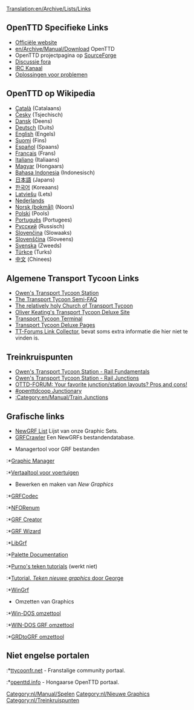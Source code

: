 [[Translation:en/Archive/Lists/Links]]
{{nl/Manual/Inhoudsopgave}}

==OpenTTD Specifieke Links==
*[http://www.openttd.org Officiële website]
*[[en/Archive/Manual/Download]] OpenTTD
*OpenTTD projectpagina op [http://sourceforge.net/projects/openttd SourceForge]
*[http://www.tt-forums.net/viewforum.php?f=55 Discussie fora]
*[irc://irc.oftc.net/openttd IRC Kanaal]
*[[nl/Archive/Manual/Oplossingen voor problemen|Oplossingen voor problemen]]

==OpenTTD op Wikipedia==
*[http://ca.wikipedia.org/wiki/OpenTTD Català] (Catalaans)
*[http://cs.wikipedia.org/wiki/OpenTTD Česky] (Tsjechisch)
*[http://de.wikipedia.org/wiki/OpenTTD Dansk] (Deens)
*[http://de.wikipedia.org/wiki/OpenTTD Deutsch] (Duits)
*[http://en.wikipedia.org/wiki/OpenTTD English] (Engels)
*[http://fi.wikipedia.org/wiki/OpenTTD Suomi] (Fins)
*[http://es.wikipedia.org/wiki/OpenTTD Español] (Spaans)
*[http://fr.wikipedia.org/wiki/OpenTTD Français] (Frans)
*[http://it.wikipedia.org/wiki/Transport_Tycoon Italiano] (Italiaans)
*[http://hu.wikipedia.org/wiki/OpenTTD Magyar] (Hongaars)
*[http://id.wikipedia.org/wiki/OpenTTD Bahasa Indonesia] (Indonesisch)
*[http://ja.wikipedia.org/wiki/OpenTTD 日本語] (Japans)
*[http://ko.wikipedia.org/wiki/OpenTTD 한국어] (Koreaans)
*[http://lv.wikipedia.org/wiki/OpenTTD Latviešu] (Lets)
*[http://nl.wikipedia.org/wiki/OpenTTD Nederlands]
*[http://no.wikipedia.org/wiki/OpenTTD Norsk (bokmål)] (Noors)
*[http://pl.wikipedia.org/wiki/OpenTTD Polski] (Pools)
*[http://pt.wikipedia.org/wiki/OpenTTD Português] (Portugees)
*[http://ru.wikipedia.org/wiki/OpenTTD Русский] (Russisch)
*[http://sk.wikipedia.org/wiki/OpenTTD Slovenčina] (Slowaaks)
*[http://sl.wikipedia.org/wiki/OpenTTD Slovenščina] (Sloveens)
*[http://sv.wikipedia.org/wiki/OpenTTD Svenska] (Zweeds)
*[http://tr.wikipedia.org/wiki/OpenTTD Türkçe] (Turks)
*[http://zh.wikipedia.org/wiki/OpenTTD 中文] (Chinees)

==Algemene Transport Tycoon Links==
*[http://www.transporttycoon.net/ Owen's Transport Tycoon Station]
*[http://i-want-a-website.com/about-tt/ The Transport Tycoon Semi-FAQ]
*[http://www.nylon.net/ttd/index.html The relatively holy Church of Transport Tycoon]
*[http://o-keating.com/ttd/ Oliver Keating's Transport Tycoon Deluxe Site]
*[http://www.tt-terminal.co.uk Transport Tycoon Terminal]
*[http://www.tycoongames.net/ttdpages.html Transport Tycoon Deluxe Pages]
*[http://linkage.tt-forums.net/ TT-Forums Link Collector], bevat soms extra informatie die hier niet te vinden is.

== Treinkruispunten ==
* [http://www.transporttycoon.net/rail Owen's Transport Tycoon Station - Rail Fundamentals]
* [http://www.transporttycoon.net/junctions Owen's Transport Tycoon Station - Rail Junctions]
* [http://www.tt-forums.net/viewtopic.php?p=251709#251709 OTTD-FORUM: Your favorite junction/station layouts? Pros and cons!]
* [http://openttdcoop.ppcis.org/wiki/index.php/Junctionary #openttdcoop Junctionary]
* [[:Category:en/Manual/Train Junctions]]

==Grafische links==
* [[en/Community/NewGRF/Main Page|NewGRF List]] Lijst van onze Graphic Sets.
* [http://grfcrawler.tt-forums.net/ GRFCrawler] Een NewGRFs bestandendatabase.

*Managertool voor GRF bestanden
:*[http://ttdpatch.de.vu Graphic Manager]
:*[http://www.antp.be/ttd/ Vertaaltool voor voertuigen]

*Bewerken en maken van ''New Graphics''
:*[http://dev.openttdcoop.org/projects/grfcodec/ GRFCodec]
:*[http://dev.openttdcoop.org/projects/nforenum/ NFORenum]
:*[http://www.tt-forums.net/viewtopic.php?t=6326 GRF Creator]
:*[http://www.divxland.org/ttd/grfwizard.htm GRF Wizard]
:*[http://www.tt-forums.net/viewtopic.php?t=4968 LibGrf]
:*[http://www.tt-forums.net/viewtopic.php?t=6002 Palette Documentation]
:*[http://users.tt-forums.net/purno/PDT/index.php Purno's teken tutorials]   (werkt niet) 
:*[http://wiki.ttdpatch.net/tiki-index.php?page=DrawingSprites Tutorial. ''Teken nieuwe graphics'' door George]
:*[http://ade.se/projects/wingrf/wingrf.zip WinGrf]

*Omzetten van Graphics
:*[http://www.tt-forums.net/viewtopic.php?t=4447 Win-DOS omzettool]
:*[http://www.tt-forums.net/viewtopic.php?p=236890#236890 WIN-DOS GRF omzettool]
:*[http://www.tt-forums.net/viewtopic.php?t=5226 GRDtoGRF omzettool]

==Niet engelse portalen==
:*[http://www.ttycoonfr.net ttycoonfr.net] - Franstalige community portaal.
:*[http://www.openttd.info openttd.info] - Hongaarse OpenTTD portaal.

[[Category:nl/Manual/Spelen]]
[[Category:nl/Nieuwe Graphics]]
[[Category:nl/Treinkruispunten]]